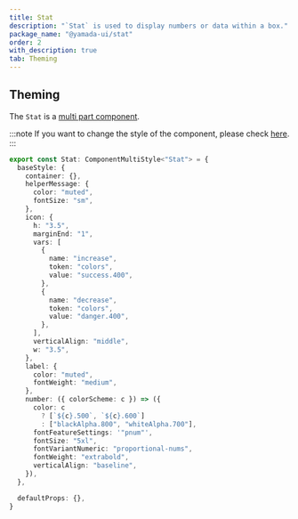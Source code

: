 ```yaml
---
title: Stat
description: "`Stat` is used to display numbers or data within a box."
package_name: "@yamada-ui/stat"
order: 2
with_description: true
tab: Theming
---
```


## Theming

The `Stat` is a [multi part component](/styled-system/theming/component-styles#multi-part-components).

:::note
If you want to change the style of the component, please check [here](/styled-system/theming/customize-theme#changing-the-style-of-components).
:::

```ts
export const Stat: ComponentMultiStyle<"Stat"> = {
  baseStyle: {
    container: {},
    helperMessage: {
      color: "muted",
      fontSize: "sm",
    },
    icon: {
      h: "3.5",
      marginEnd: "1",
      vars: [
        {
          name: "increase",
          token: "colors",
          value: "success.400",
        },
        {
          name: "decrease",
          token: "colors",
          value: "danger.400",
        },
      ],
      verticalAlign: "middle",
      w: "3.5",
    },
    label: {
      color: "muted",
      fontWeight: "medium",
    },
    number: ({ colorScheme: c }) => ({
      color: c
        ? [`${c}.500`, `${c}.600`]
        : ["blackAlpha.800", "whiteAlpha.700"],
      fontFeatureSettings: '"pnum"',
      fontSize: "5xl",
      fontVariantNumeric: "proportional-nums",
      fontWeight: "extrabold",
      verticalAlign: "baseline",
    }),
  },

  defaultProps: {},
}
```
